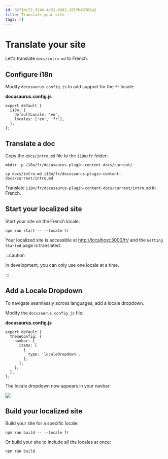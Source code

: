 ```yaml
---
id: 82f1bc72-3246-4c31-b382-285fb43769a2
title: Translate your site
tags: []
---
```

# Translate your site

Let's translate `docs/intro.md` to French.

## Configure i18n

Modify `docusaurus.config.js` to add support for the `fr` locale:

**docusaurus.config.js**


```plain text
export default {
  i18n: {
    defaultLocale: 'en',
    locales: ['en', 'fr'],
  },
};

```
## Translate a doc

Copy the `docs/intro.md` file to the `i18n/fr` folder:


```shell
mkdir -p i18n/fr/docusaurus-plugin-content-docs/current/

cp docs/intro.md i18n/fr/docusaurus-plugin-content-docs/current/intro.md

```
Translate `i18n/fr/docusaurus-plugin-content-docs/current/intro.md` in French.

## Start your localized site

Start your site on the French locale:


```shell
npm run start -- --locale fr

```
Your localized site is accessible at [http://localhost:3000/fr/](http://localhost:3000/fr/) and the `Getting Started` page is translated.

:::caution

In development, you can only use one locale at a time.

:::

## Add a Locale Dropdown

To navigate seamlessly across languages, add a locale dropdown.

Modify the `docusaurus.config.js` file:

**docusaurus.config.js**


```plain text
export default {
  themeConfig: {
    navbar: {
      items: [
        {
          type: 'localeDropdown',
        },
      ],
    },
  },
};

```
The locale dropdown now appears in your navbar:

![](../assets/image_7aa6ebf3-d24e-400f-b999-07410dde346d.png)
## Build your localized site

Build your site for a specific locale:


```shell
npm run build -- --locale fr
```
Or build your site to include all the locales at once:


```shell
npm run build
```
